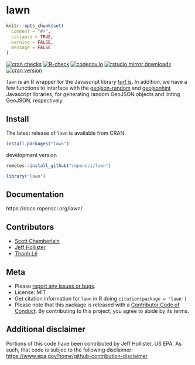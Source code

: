 lawn
=======

```r
knitr::opts_chunk$set(
  comment = "#>",
  collapse = TRUE,
  warning = FALSE,
  message = FALSE
)
```

[![cran checks](https://cranchecks.info/badges/worst/lawn)](https://cranchecks.info/pkgs/lawn)
[![R-check](https://github.com/ropensci/lawn/workflows/R-check/badge.svg)](https://github.com/ropensci/lawn/actions?query=workflow%3AR-check)
[![codecov.io](https://codecov.io/github/ropensci/lawn/coverage.svg?branch=master)](https://codecov.io/github/ropensci/lawn?branch=master)
[![rstudio mirror downloads](https://cranlogs.r-pkg.org/badges/lawn?color=ff69b4)](https://github.com/r-hub/cranlogs.app)
[![cran version](https://www.r-pkg.org/badges/version/lawn)](https://cran.r-project.org/package=lawn)

`lawn` is an R wrapper for the Javascript library [turf.js](https://turfjs.org/). In addition, we have a few functions to interface with the [geojson-random](https://github.com/mapbox/geojson-random) and [geojsonhint](https://www.npmjs.com/package/geojsonhint) Javascript libraries, for generating random GeoJSON objects and linting GeoJSON, respectively.

## Install

The latest release of `lawn` is available from CRAN

```r
install.packages("lawn")
```

development version

```r
remotes::install_github("ropensci/lawn")
```

```r
library("lawn")
```

## Documentation

https://docs.ropensci.org/lawn/

## Contributors

* [Scott Chamberlain](https://github.com/sckott)
* [Jeff Hollister](https://github.com/jhollist)
* [Thanh Lê](https://github.com/thanhleviet)

## Meta

* Please [report any issues or bugs](https://github.com/ropensci/lawn/issues).
* License: MIT
* Get citation information for `lawn` in R doing `citation(package = 'lawn')`
* Please note that this package is released with a [Contributor Code of Conduct](https://ropensci.org/code-of-conduct/). By contributing to this project, you agree to abide by its terms.

## Additional disclaimer
Portions of this code have been contributed by Jeff Hollister, US EPA.  As such, that code is subjec to the following disclaimer: <https://www.epa.gov/home/github-contribution-disclaimer>

